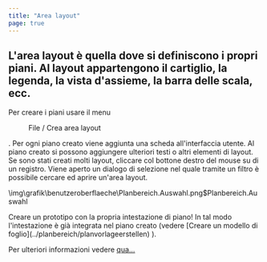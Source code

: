 ```yaml
---
title: "Area layout"
page: true
---
```

##  L&#39;area layout &#232; quella dove si definiscono i propri piani. Al layout appartengono il cartiglio, la legenda, la vista d&#39;assieme, la barra delle scala, ecc. 
<GeoMapper>
Per creare i piani usare il menu  <Menu>File / Crea area layout</Menu> . Per ogni piano creato viene aggiunta una scheda all&#39;interfaccia utente. Al piano creato si possono aggiungere ulteriori testi o altri elementi di layout. 

<Success>
Se sono stati creati molti layout, cliccare col bottone destro del mouse su di un registro. Viene aperto un dialogo di selezione nel quale tramite un filtro &#232; possibile cercare ed aprire un&#39;area layout.

<Image>\img\grafik\benutzeroberflaeche\Planbereich.Auswahl.png$Planbereich.Auswahl</Image>
</Success>


<Success>
Creare un prototipo con la propria intestazione di piano! In tal modo l&#39;intestazione &#232; gi&#224; integrata nel piano creato (vedere [Creare un modello di foglio](../planbereich/planvorlageerstellen)
).
</Success>


Per ulteriori informazioni vedere [qua...](../planbereich/allgemein)

</GeoMapper>
